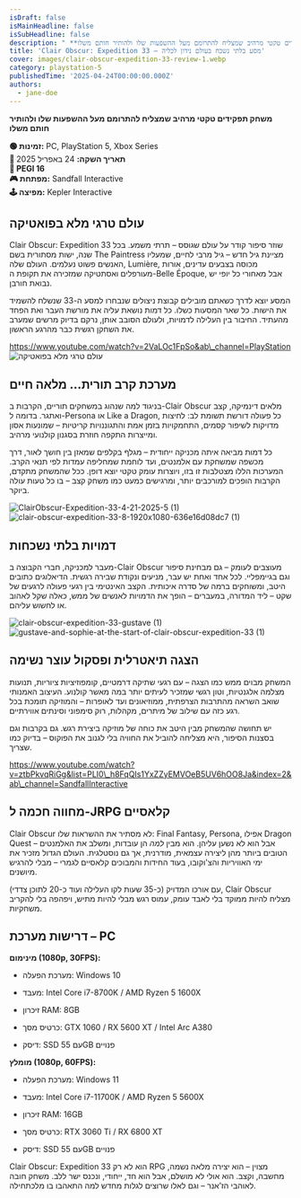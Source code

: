 ```yaml
---
isDraft: false
isMainHeadline: false
isSubHeadline: false
description: " **משחק תפקידים טקטי מרהיב שמצליח להתרומם מעל ההשפעות שלו ולהותיר חותם משלו**  **\U0001F7E2 זמינות:** PC, PlayStation 5, Xbox Series   **\U0001F4C5 תאריך הש"
title: 'Clair Obscur: Expedition 33 – מסע בלתי נשכח בעולם נידון לכליה'
cover: images/clair-obscur-expedition-33-review-1.webp
category: playstation-5
publishedTime: '2025-04-24T00:00:00.000Z'
authors:
  - jane-doe
---
```


**משחק תפקידים טקטי מרהיב שמצליח להתרומם מעל ההשפעות שלו ולהותיר חותם משלו**

**🟢 זמינות:** PC, PlayStation 5, Xbox Series  
**📅 תאריך השקה:** 24 באפריל 2025  
**👤 PEGI 16**  
**🎮 מפתחת:** Sandfall Interactive  
**🕹️ מפיצה:** Kepler Interactive

## **עולם טרגי מלא בפואטיקה**

Clair Obscur: Expedition 33 שוזר סיפור קודר על עולם שגוסס – תרתי משמע. בכל שנה, ישות מסתורית בשם The Paintress מציינת גיל חדש – גיל מרבי לחיים, שמעליו האנשים פשוט נעלמים. העולם שלה, Lumière, מכוסה בצבעים עדינים, אורות מעורפלים ואסתטיקה שמזכירה את תקופת ה-Belle Époque, אבל מאחורי כל יופי יש נבואת חורבן.

המסע יוצא לדרך כשאתם מובילים קבוצת ניצולים שנבחרו למסע ה-33 שנשלח להשמיד את הישות. כל שאר המסעות כשלו. כל דמות נושאת עליה את מורשת העבר ואת הפחד מהעתיד. החיבור בין העלילה לדמויות, ולעולם הסובב אותן, נרקם בדיוק מרשים שמערב את השחקן רגשית כבר מהרגע הראשון.

https://www.youtube.com/watch?v=2VaLOc1FpSo&ab\_channel=PlayStation ![עולם טרגי מלא בפואטיקה](images/1f86d6d6b37345a4133440c124d5df50fe8b6193139172d3-1-1600x900.webp)

## **מערכת קרב תורית... מלאה חיים**

בניגוד למה שנהוג במשחקים תוריים, הקרבות ב-Clair Obscur מלאים דינמיקה, קצב ואתגר. בדומה ל-Persona או Like a Dragon, כל פעולה דורשת תשומת לב: לחיצות מדויקות לשיפור קסמים, התחמקויות בזמן אמת והתגוננויות קריטיות – שמונעות אסון ומייצרות התקפה חוזרת בסגנון קולנועי מרהיב.

כל דמות מביאה איתה מכניקה ייחודית – מגלף בקלפים שמאזן בין חושך לאור, דרך מכשפה שמשחקת עם אלמנטים, ועד לוחמת שמחליפה עמדות לפי תנאי הקרב. המערכות הללו מצטלבות זו בזו, ויוצרות עומק טקטי יוצא דופן. ככל שהמשחק מתקדם, הקרבות הופכים למורכבים יותר, ומרגישים כמעט כמו משחק קצב – בו כל טעות עולה ביוקר.

![ClairObscur-Expedition-33-4-21-2025-5 (1)](images/ClairObscur-Expedition-33-4-21-2025-5-1-1600x900.webp) ![clair-obscur-expedition-33-8-1920x1080-636e16d08dc7 (1)](images/clair-obscur-expedition-33-8-1920x1080-636e16d08dc7-1-1600x900.webp)

## **דמויות בלתי נשכחות**

מעבר למכניקה, חברי הקבוצה ב-Clair Obscur מעוצבים לעומק – גם מבחינת סיפור וגם בגיימפליי. לכל אחד ואחת יש עבר, מניעים ונקודת שבירה רגשית. הדיאלוגים כתובים היטב, ומשוחקים ברמה של סדרה איכותית. הקצב האינטימי בין רגעי פעולה לרגעים של שקט – ליד המדורה, במעברים – הופך את הדמויות לאנשים של ממש, כאלה שקל לאהוב או לחשוש עליהם.

![clair-obscur-expedition-33-gustave (1)](images/clair-obscur-expedition-33-gustave-1-1600x800.webp) ![gustave-and-sophie-at-the-start-of-clair-obscur-expedition-33 (1)](images/gustave-and-sophie-at-the-start-of-clair-obscur-expedition-33-1-1600x675.webp)

## **הצגה תיאטרלית ופסקול עוצר נשימה**

המשחק מבוים ממש כמו הצגה – עם רגעי שתיקה דרמטיים, קומפוזיציות ציוריות, תנועות מצלמה אלגנטיות, וטון רגשי שמזכיר לעיתים יותר במה מאשר קולנוע. העיצוב האמנותי שואב השראה מהתרבות הצרפתית, ממוזיאונים ועד לאופרות – והמוזיקה תומכת בכל רגע כזה עם שילוב של מיתרים, מקהלות, רוק סימפוני וסינתים אווירתיים.

יש תחושה שהמשחק מבין היטב את כוחה של מוזיקה ביצירת רגש. גם בקרבות וגם בסצנות הסיפור, היא מצליחה להוביל את החוויה בלי לגנוב את הפוקוס – בדיוק כמו שצריך.

https://www.youtube.com/watch?v=ztbPkvqRiGg&list=PLI0\_h8FqQIs1YxZZyEMVOeB5UV6hOO8Ja&index=2&ab\_channel=SandfallInteractive

## **מחווה חכמה ל-JRPG קלאסיים**

Clair Obscur לא מסתיר את ההשראות שלו: Final Fantasy, Persona, אפילו Dragon Quest – אבל הוא לא נשען עליהן. הוא מבין _למה_ הן עובדות, ומשלב את האלמנטים הטובים ביותר מהן ליצירה עצמאית, מודרנית, אך גם נוסטלגית. העולם הגדול מזכיר את ימי האוויריות והצ'וקובו, בעוד החידות והמבוכים קלאסיים לגמרי – מבלי להרגיש מיושנים.

עם אורכו המדויק (כ-35 שעות לקו העלילה ועוד כ-20 לתוכן צדדי), Clair Obscur מצליח להיות ממוקד בלי לאבד עומק, עמוס רגש מבלי להיות מתיש, ויפהפה בלי להקריב משחקיות.

## **דרישות מערכת – PC**

**מינימום (1080p, 30FPS):**

- מערכת הפעלה: Windows 10
    
- מעבד: Intel Core i7-8700K / AMD Ryzen 5 1600X
    
- זיכרון RAM: 8GB
    
- כרטיס מסך: GTX 1060 / RX 5600 XT / Intel Arc A380
    
- דיסק: SSD עם 55GB פנויים
    

**מומלץ (1080p, 60FPS):**

- מערכת הפעלה: Windows 11
    
- מעבד: Intel Core i7-11700K / AMD Ryzen 5 5600X
    
- זיכרון RAM: 16GB
    
- כרטיס מסך: RTX 3060 Ti / RX 6800 XT
    
- דיסק: SSD עם 55GB פנויים
    

Clair Obscur: Expedition 33 הוא לא רק RPG מצוין – הוא יצירה מלאה נשמה, מחשבה, וקצב. הוא אולי לא מושלם, אבל הוא חד, ייחודי, ונכנס ישר ללב. משחק חובה לאוהבי הז’אנר – וגם לאלו שרוצים לגלות מחדש למה התאהבו בו מלכתחילה.
